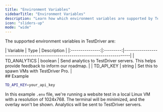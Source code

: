 ```yaml
---
title: "Environment Variables"
sidebarTitle: "Environment Variables"
description: "Learn how which environment variables are supported by TestDriver."
icon: "sliders-up"
mode: "wide"
---
```



The supported environment variables in TestDriver are:

<div className="env-vars-table">
  | Variable | Type | Description |
  |:---------------:|:---------:|---------------------------------------------------------------------------------|
  | TD_ANALYTICS | boolean | Send analytics to TestDriver servers. This helps
  provide feedback to inform our roadmap. | | TD_API_KEY | string | Set this to
  spawn VMs with TestDriver Pro. |
</div>
<GitignoreWarning />
## Example

```bash .env
TD_API_KEY=your_api_key
```

In this example `.env` file, we're running a website test in a local Linux VM with a resolution of 1024x768. The terminal will be minimized, and the overlay won't be shown. Analytics will be sent to TestDriver servers.

